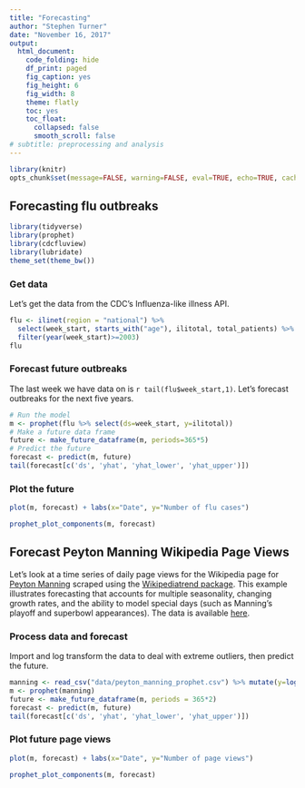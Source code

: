 ```yaml
---
title: "Forecasting"
author: "Stephen Turner"
date: "November 16, 2017"
output: 
  html_document: 
    code_folding: hide
    df_print: paged
    fig_caption: yes
    fig_height: 6
    fig_width: 8
    theme: flatly
    toc: yes
    toc_float: 
      collapsed: false
      smooth_scroll: false
# subtitle: preprocessing and analysis
---
```


```r
library(knitr)
opts_chunk$set(message=FALSE, warning=FALSE, eval=TRUE, echo=TRUE, cache=TRUE)
```

## Forecasting flu outbreaks

```r
library(tidyverse)
library(prophet)
library(cdcfluview)
library(lubridate)
theme_set(theme_bw())
```

### Get data

Let's get the data from the CDC's Influenza-like illness API. 

```r
flu <- ilinet(region = "national") %>% 
  select(week_start, starts_with("age"), ilitotal, total_patients) %>%
  filter(year(week_start)>=2003)
flu
```

### Forecast future outbreaks

The last week we have data on is `r tail(flu$week_start,1)`. Let's forecast outbreaks for the next five years.

```r
# Run the model
m <- prophet(flu %>% select(ds=week_start, y=ilitotal))
# Make a future data frame
future <- make_future_dataframe(m, periods=365*5)
# Predict the future
forecast <- predict(m, future)
tail(forecast[c('ds', 'yhat', 'yhat_lower', 'yhat_upper')])
```

### Plot the future

```r
plot(m, forecast) + labs(x="Date", y="Number of flu cases")
```

```r
prophet_plot_components(m, forecast)
```

## Forecast Peyton Manning Wikipedia Page Views

Let's look at a time series of daily page views for the Wikipedia page for [Peyton Manning](https://en.wikipedia.org/wiki/Peyton_Manning) scraped using the [Wikipediatrend package](https://cran.r-project.org/web/packages/wikipediatrend/vignettes/using-wikipediatrend.html). This example illustrates forecasting that accounts for multiple seasonality, changing growth rates, and the ability to model special days (such as Manning's playoff and superbowl appearances). The data is available [here](https://raw.githubusercontent.com/stephenturner/sandbox/master/data/peyton_manning_prophet.csv).

### Process data and forecast

Import and log transform the data to deal with extreme outliers, then predict the future.

```r
manning <- read_csv("data/peyton_manning_prophet.csv") %>% mutate(y=log(y))
m <- prophet(manning)
future <- make_future_dataframe(m, periods = 365*2)
forecast <- predict(m, future)
tail(forecast[c('ds', 'yhat', 'yhat_lower', 'yhat_upper')])
```

### Plot future page views

```r
plot(m, forecast) + labs(x="Date", y="Number of page views")
```

```r
prophet_plot_components(m, forecast)
```
